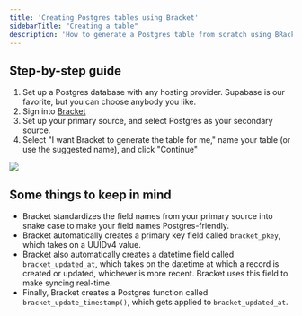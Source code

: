 ```yaml
---
title: 'Creating Postgres tables using Bracket'
sidebarTitle: "Creating a table"
description: 'How to generate a Postgres table from scratch using BRacket'
---
```


## Step-by-step guide

1. Set up a Postgres database with any hosting provider. Supabase is our favorite, but you can choose anybody you like.
2. Sign into [Bracket](https://app.usebracket.com/syncs/overview)
3. Set up your primary source, and select Postgres as your secondary source. 
4. Select "I want Bracket to generate the table for me," name your table (or use the suggested name), and click "Continue"

<Example>
  <img class="rounded-md w-full" src="/img/postgres_bab_onboarding.gif" />
</Example>

## Some things to keep in mind

- Bracket standardizes the field names from your primary source into snake case to make your field names Postgres-friendly.
- Bracket automatically creates a primary key field called `bracket_pkey`, which takes on a UUIDv4 value. 
- Bracket also automatically creates a datetime field called `bracket_updated_at`, which takes on the datetime at which a record is created or updated, whichever is more recent. Bracket uses this field to make syncing real-time.
- Finally, Bracket creates a Postgres function called `bracket_update_timestamp()`, which gets applied to `bracket_updated_at`.